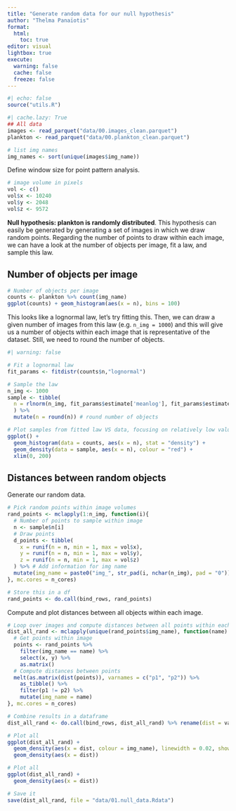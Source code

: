```yaml
---
title: "Generate random data for our null hypothesis"
author: "Thelma Panaïotis"
format: 
  html:
    toc: true
editor: visual
lightbox: true
execute:
  warning: false
  cache: false
  freeze: false
---
```


```r
#| echo: false
source("utils.R")
```

```r
#| cache.lazy: True
## All data
images <- read_parquet("data/00.images_clean.parquet")
plankton <- read_parquet("data/00.plankton_clean.parquet")

# list img names
img_names <- sort(unique(images$img_name))
```

Define window size for point pattern analysis.

```r
# image volume in pixels
vol <- c()
vol$x <- 10240
vol$y <- 2048
vol$z <- 9572
```

**Null hypothesis: plankton is randomly distributed**. This hypothesis can easily be generated by generating a set of images in which we draw random points. Regarding the number of points to draw within each image, we can have a look at the number of objects per image, fit a law, and sample this law.

## Number of objects per image

```r
# Number of objects per image
counts <- plankton %>% count(img_name)
ggplot(counts) + geom_histogram(aes(x = n), bins = 100)
```

This looks like a lognormal law, let’s try fitting this. Then, we can draw a given number of images from this law (e.g. `n_img = 1000`) and this will give us a number of objects within each image that is representative of the dataset. Still, we need to round the number of objects.

```r
#| warning: false

# Fit a lognormal law
fit_params <- fitdistr(counts$n,"lognormal")

# Sample the law
n_img <- 1000
sample <- tibble(
  n = rlnorm(n_img, fit_params$estimate['meanlog'], fit_params$estimate['sdlog'])
  ) %>% 
  mutate(n = round(n)) # round number of objects

# Plot samples from fitted law VS data, focusing on relatively low values
ggplot() + 
  geom_histogram(data = counts, aes(x = n), stat = "density") +
  geom_density(data = sample, aes(x = n), colour = "red") +
  xlim(0, 200)
```

## Distances between random objects

Generate our random data.

```r
# Pick random points within image volumes
rand_points <- mclapply(1:n_img, function(i){
  # Number of points to sample within image
  n <- sample$n[i]
  # Draw points
  d_points <- tibble(
    x = runif(n = n, min = 1, max = vol$x),
    y = runif(n = n, min = 1, max = vol$y),
    z = runif(n = n, min = 1, max = vol$z)
  ) %>% # Add information for img name
  mutate(img_name = paste0("img_", str_pad(i, nchar(n_img), pad = "0")))
}, mc.cores = n_cores)

# Store this in a df
rand_points <- do.call(bind_rows, rand_points)

```

Compute and plot distances between all objects within each image.

```r
# Loop over images and compute distances between all points within each image
dist_all_rand <- mclapply(unique(rand_points$img_name), function(name) {
  # Get points within image
  points <- rand_points %>% 
    filter(img_name == name) %>% 
    select(x, y) %>% 
    as.matrix()
  # Compute distances between points
  melt(as.matrix(dist(points)), varnames = c("p1", "p2")) %>% 
    as_tibble() %>% 
    filter(p1 != p2) %>% 
    mutate(img_name = name)
}, mc.cores = n_cores)

# Combine results in a dataframe
dist_all_rand <- do.call(bind_rows, dist_all_rand) %>% rename(dist = value)

# Plot all
ggplot(dist_all_rand) + 
  geom_density(aes(x = dist, colour = img_name), linewidth = 0.02, show.legend = F) +
  geom_density(aes(x = dist))

# Plot all
ggplot(dist_all_rand) + 
  geom_density(aes(x = dist))

# Save it
save(dist_all_rand, file = "data/01.null_data.Rdata")
```
